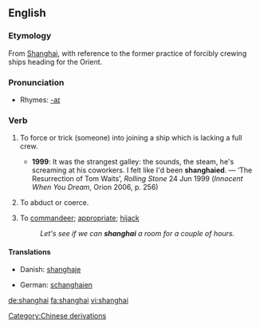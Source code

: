 {{see|Shanghai}}
==English==

===Etymology===
From [[w:Shanghai|Shanghai]], with reference to the former practice of forcibly crewing ships heading for the Orient.

===Pronunciation===
{{IPA|/ˈʃeiŋhai/}}
*Rhymes: [[Rhymes:English:-aɪ|-aɪ]]

===Verb===
{{en-verb}}

# {{transitive}} To force or trick (someone) into joining a ship which is lacking a full crew.
#*'''1999''': It was the strangest galley: the sounds, the steam, he's screaming at his coworkers.  I felt like I'd been '''shanghaied'''. — ‘The Resurrection of Tom Waits’, ''Rolling Stone'' 24 Jun 1999 (''Innocent When You Dream'', Orion 2006, p. 256)
# {{transitive}} To abduct or coerce.
# {{transitive}} To [[commandeer]]; [[appropriate]]; [[hijack]]
#:''Let's see if we can '''shanghai''' a room for a couple of hours.''

====Translations====
{{trans-top|To force or trick into joining a ship}}
*Danish: [[shanghaje]]
{{trans-mid}}
*German: [[schanghaien]]
{{trans-bottom}}

[[Category:Chinese derivations]]

[[de:shanghai]]
[[fa:shanghai]]
[[vi:shanghai]]